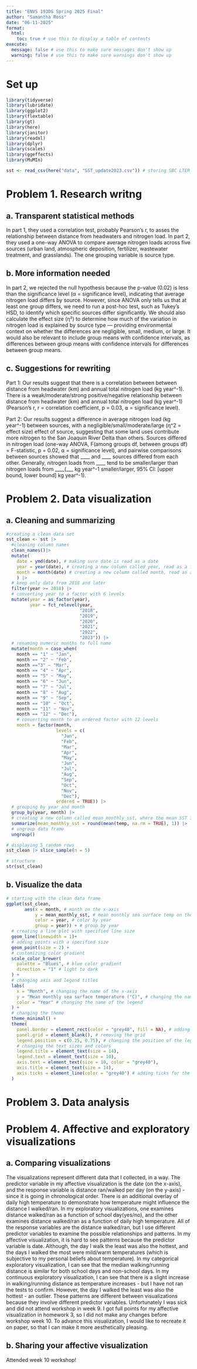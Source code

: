 ```yaml
---
title: "ENVS 193DS Spring 2025 Final"
author: "Samantha Ross"
date: "06-11-2025"
format:
  html:
    toc: true # use this to display a table of contents
execute:
  message: false # use this to make sure messages don't show up
  warning: false # use this to make sure warnings don't show up
---
```


# Set up

```r

library(tidyverse)
library(lubridate)
library(ggplot2)
library(flextable)
library(gt)
library(here)
library(janitor)
library(readxl)
library(dplyr)
library(scales)
library(ggeffects)
library(MuMIn)

sst <- read_csv(here("data", "SST_update2023.csv")) # storing SBC LTER sea surface temp data as an object called sst

```

# Problem 1. Research writng

## a. Transparent statistical methods

In part 1, they used a correlation test, probably Pearson's r, to asses the relationship between distance from headwaters and nitrogen load. In part 2, they used a one-way ANOVA to compare average nitrogen loads across five sources (urban land, atmospheric deposition, fertilizer, wastewater treatment, and grasslands). The one grouping variable is source type.

## b. More information needed

In part 2, we rejected the null hypothesis because the p-value (0.02) is less than the significance level (α = significance level), indicating that average nitrogen load differs by source. However, since ANOVA only tells us that at least one group differs, we need to run a post-hoc test, such as Tukey’s HSD, to identify which specific sources differ significantly. We should also calculate the effect size (η²) to determine how much of the variation in nitrogen load is explained by source type — providing environmental context on whether the differences are negligible, small, medium, or large. It would also be relevant to include group means with confidence intervals, as differences between group means with confidence intervals for differences between group means.

## c. Suggestions for rewriting

Part 1: Our results suggest that there is a correlation between between distance from headwater (km) and annual total nitrogen load (kg year\^-1). There is a weak/moderate/strong positive/negative relationship between distance from headwater (km) and annual total nitrogen load (kg year\^-1) (Pearson’s r, r = correlation coefficient, p = 0.03, ⍺ = significance level).

Part 2: Our results suggest a difference in average nitrogen load (kg year\^-1) between sources, with a negligible/small/moderate/large (η\^2 = effect size) effect of source, suggesting that some land uses contribute more nitrogen to the San Joaquin River Delta than others. Sources differed in nitrogen load (one-way ANOVA, F(among groups df, between groups df) = F-statistic, p = 0.02, ⍺ = significance level), and pairwise comparisons between sources showed that \_\_\_\_ and \_\_\_\_ sources differed from each other. Generally, nitrogen loads from \_\_\_\_ tend to be smaller/larger than nitrogen loads from \_\_\_\_(\_\_\_ kg year\^-1 smaller/larger, 95% CI: \[upper bound, lower bound\] kg year\^-1).

# Problem 2. Data visualization

## a. Cleaning and summarizing

```r
#creating a clean data set
sst_clean <- sst |>
  #cleaning column names 
  clean_names()|>
  mutate(
    date = ymd(date), # making sure date is read as a date
    year = year(date), # creating a new column called year, read as a factor
    month = month(date) # creating a new column called month, read as a factor
    ) |> 
  # keep only data from 2018 and later
  filter(year >= 2018) |> 
  # converting year to a factor with 6 levels
  mutate(year = as_factor(year), 
         year = fct_relevel(year,
                            "2018",
                            "2019",
                            "2020",
                            "2021",
                            "2022",
                            "2023")) |> 
  # renaming numeric months to full name
  mutate(month = case_when(
    month == "1" ~ "Jan",
    month == "2" ~ "Feb",
    month =="3" ~ "Mar",
    month == "4" ~ "Apr",
    month == "5" ~ "May",
    month == "6" ~ "Jun",
    month == "7" ~ "Jul",
    month == "8" ~ "Aug",
    month == "9" ~ "Sep",
    month == "10" ~ "Oct",
    month == "11" ~ "Nov",
    month == "12" ~ "Dec"),
    # converting month to an ordered factor with 12 levels
    month = factor(month,
                   levels = c(
                     "Jan",
                     "Feb",
                     "Mar",
                     "Apr",
                     "May",
                     "Jun",
                     "Jul",
                     "Aug",
                     "Sep",
                     "Oct",
                     "Nov",
                     "Dec"),
                   ordered = TRUE)) |> 
  # grouping by year and month
  group_by(year, month) |>
  # creating a new column called mean_monthly_sst, where the mean SST is calculated, and excluding missing values, rounded to one decimal place
  summarize(mean_monthly_sst = round(mean(temp, na.rm = TRUE), 1)) |> 
  # ungroup data frame
  ungroup()

# displaying 5 random rows
sst_clean |> slice_sample(n = 5)

# structure
str(sst_clean)
```

## b. Visualize the data

```r

# starting with the clean data frame
ggplot(sst_clean,
       aes(x = month, # month on the x-axis 
           y = mean_monthly_sst, # mean monthly sea surface temp on the y-axis
           color = year, # color by year
           group = year)) + # group by year
  # creating a line plot with specified line size
  geom_line(linewidth = 1)+
  # adding points with a specified size
  geom_point(size = 2) +
  # customizing color gradient
  scale_color_brewer(
    palette = "Blues", # blue color gradient
    direction = "1" # light to dark
  ) +
  # changing axis and legend titles
  labs(
    x = "Month", # changing the name of the x-axis
    y = "Mean monthly sea surface temperature (°C)", # changing the name of the y-axis
    color = "Year" # changing the name of the legend
  ) +
  # changing the theme
  theme_minimal() +
  theme(
    panel.border = element_rect(color = "grey40", fill = NA), # adding a border
    panel.grid = element_blank(), # removing the grid
    legend.position = c(0.25, 0.75), # changing the position of the legend
    # changing the text sizes and colors
    legend.title = element_text(size = 14), 
    legend.text = element_text(size = 10),
    axis.text = element_text(size = 10, color = "grey40"),
    axis.title = element_text(size = 14),
    axis.ticks = element_line(color = "grey40") # adding ticks for the axes
  )

```

# Problem 3. Data analysis

# Problem 4. Affective and exploratory visualizations

## a. Comparing visualizations

The visualizations represent different data that I collected, in a way. The predictor variable in my affective visualization is the date (on the x-axis), and the response variable is distance ran/walked per day (on the y-axis) - since it is going in chronological order. There is an additional overlay of daily high temperature to demonstrate how temperature might influence the distance I walked/ran. In my exploratory visualizations, one examines distance walked/ran as a function of school day(yes/no), and the other examines distance walked/ran as a function of daily high temperature. All of the response variables are the distance walked/ran, but I use different predictor variables to examine the possible relationships and patterns. In my affective visualization, it is hard to see patterns because the predictor variable is date. Although, the day I walk the least was also the hottest, and the days I walked the most were mild/warm temperatures (which is subjective to my personal beliefs about temperature). In my categorical exploratory visualization, I can see that the median walking/running distance is similar for both school days and non-school days. In my continuous exploratory visualization, I can see that there is a slight increase in walking/running distance as temperature increases - but I have not ran the tests to confirm. However, the day I walked the least was also the hottest - an outlier. These patterns are different between visualizations because they involve different predictor variables. Unfortunately I was sick and did not attend workshop in week 9. I got full points for my affective visualization in homework 3, so I did not make any changes before workshop week 10. To advance this visualization, I would like to recreate it on paper, so that I can make it more aesthetically pleasing.

## b. Sharing your affective visualization

Attended week 10 workshop!
